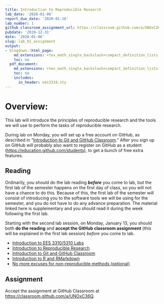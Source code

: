 ```yaml
---
title: Introduction to Reproducible Research
lab_date: '2020-01-06'
report_due_date: '2020-01-16'
lab_number: 1
github_classroom_assignment_url: https://classroom.github.com/a/UNOxC36Q
pubdate: '2019-12-31'
date: '2020-01-06'
slug: lab_01_assignment
output:
- blogdown::html_page:
    md_extensions: +tex_math_single_backslash+compact_definition_lists
    toc: no
  pdf_document:
    md_extensions: +tex_math_single_backslash+compact_definition_lists
    toc: no
    includes:
      in_header: ees3310.sty
---
```

# Overview:

This lab will introduce the principles of reproducible research and the tools we will use to perform the tasks of reproducible research.

During lab on Monday, you will set up a free account on GitHub, as described in "[Introduction to Git and GitHub Classroom](/lab_docs/lab_01_git_intro/)." After you sign up on GitHub will probably also want to register on GitHub as a student (<https://education.github.com/students>), to get a bunch of free extra features.

## Reading

Ordinarily, you should do the lab reading **_before_** you come to lab, but the first lab of the semester happens on the first day of class, so you will not have a chance to do this. Because of this, the first lab of the semester will consist of introducing you to the software tools we will be using for the semester, and you do not have to do any advance preparation. The material linked here is supplementary and you should read it during the week following the first lab.

Starting with the second lab session, on Monday, January 13, you should both **do the reading** and **accept the GitHub classroom assignment** (this will be explained in the first lab session) _before_ you come to lab.

* [Introduction to EES 3310/5310 Labs](/lab_docs/lab_01_overview){target="_blank"}
* [Introduction to Reproducible Research](/lab_docs/lab_01_reproducible_research){target="_blank"}
* [Introduction to Git and GitHub Classroom](/lab_docs/lab_01_git_intro){target="_blank"}
* [Introduction to R and RMarkdown](/lab_docs/lab_01_rmarkdown_intro){target="_blank"}
* [No more excuses for non-reproducible methods (optional)](/lab_docs/lab_01_no_more_excuses){target="_blank"}

## Assignment

Accept the assignment at GitHub Classroom at <https://classroom.github.com/a/UNOxC36Q>.
